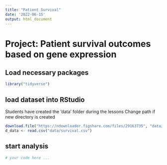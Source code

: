 ```yaml
---
title: "Patient Survival"
date: '2022-06-15'
output: html_document
---
```


# Project: Patient survival outcomes based on gene expression

## Load necessary packages

```r
library("tidyverse")
```

## load dataset into RStudio

Students have created the 'data' folder during the lessons
Change path if new directory is created

```r
download.file("https://ndownloader.figshare.com/files/29163735", "data/survival.csv")
d_data <- read.csv("data/survival.csv") 
```

## start analysis

```r
# your code here ...

```





